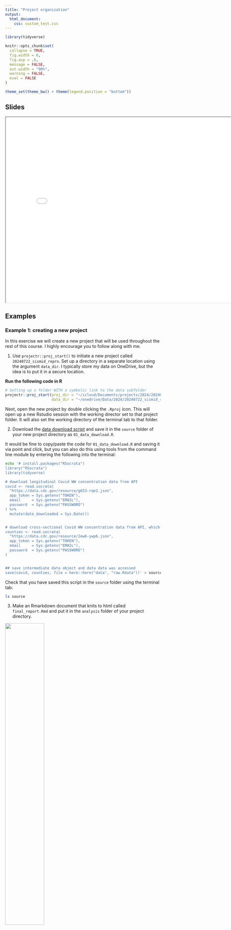 ```yaml
---
title: "Project organization"
output:
  html_document: 
    css: custom_test.css
---
```


```r
library(tidyverse)

knitr::opts_chunk$set(
  collapse = TRUE,
  fig.width = 6,
  fig.asp = .6,
  message = FALSE,
  out.width = "90%",
  warning = FALSE,
  eval = FALSE
)

theme_set(theme_bw() + theme(legend.position = "bottom"))
```


## Slides

<iframe src="slides/projectorg_slides.html" width="800" height="600" allowfullscreen = "true"></iframe>


## Examples

### Example 1: creating a new project

In this exercise we will create a new project that will be used throughout the rest of this course. I highly encourage you to follow along with me.


1. Use `projectr::proj_start()` to initiate a new project called `20240722_sismid_repro`.   Set up a directory in a separate location using the argument `data_dir`. I typically store my data on OneDrive, but the idea is to put it in a secure location.


**Run the following code in R**

```r

# Setting up a folder WITH a symbolic link to the data subfolder
projectr::proj_start(proj_dir = "~/icloud/Documents/projects/2024/20240722_sismid_repro", 
                     data_dir = "~/onedrive/Data/2024/20240722_sismid_repro") 
```

Next, open the new project by double clicking the `.Rproj` icon. This will open up a new Rstudio session with the working director set to that project folder. It will also set the working directory of the terminal tab to that folder.


2. Download the [data download script](scripts/01_data_download.R) and save it in the `source` folder of your new project directory as `01_data_download.R`.

It would be fine to copy/paste the code for `01_data_download.R` and saving it via point and click, but you can also do this using tools from the command line module by entering the following into the terminal:

```bash
echo '# install.packages("RSocrata")
library("RSocrata")
library(tidyverse)

# download longitudinal Covid WW concentration data from API
covid <- read.socrata(
  "https://data.cdc.gov/resource/g653-rqe2.json",
  app_token = Sys.getenv("TOKEN"),
  email     = Sys.getenv("EMAIL"),
  password  = Sys.getenv("PASSWORD")
) %>%
  mutate(date_downloaded = Sys.Date())


# download cross-sectional Covid WW concentration data from API, which will be used to get county names
counties <- read.socrata(
  "https://data.cdc.gov/resource/2ew6-ywp6.json",
  app_token = Sys.getenv("TOKEN"),
  email     = Sys.getenv("EMAIL"),
  password  = Sys.getenv("PASSWORD")
)


## save intermediate data object and data data was accessed
save(covid, counties, file = here::here("data", "raw.Rdata"))' > source/01_data_download.R
```


Check that you have saved this script in the `source` folder using the terminal tab:

```bash
ls source
```



3. Make an Rmarkdown document that knits to html called `final_report.Rmd` and put it in the `analysis` folder of your project directory.


<img src="slides/figures/template.png" style="width:50%">

We will come back to the `final_report.Rmd` document later in the lecture.


### Example 2: adding `.Renviron` variables

1. Add a `.Renviron` file to the root directory of your `20240722_sismid_repro` project folder.

Open the terminal. I will use the terminal tab of the `20240722_sismid_repro` project. First, check that your working directory is `20240722_sismid_repro`.

```bash
pwd
```

If you are not in the correct directory use the `cd` command to move into `~\20240722_sismid_repro`. Next, create and open the `.Renviron` file.

```bash
touch .Renviron
open .Renviron
```

2. Edit the `.Renviron` file by defining variables called TOKEN, EMAIL, an PASSWORD that contain your app token, and email and password used to obtain your app token.  

Your edited `.Renviron` file should look something like this:

```r
PASSWORD="password333"
EMAIL="julia.wrobel@emory.edu"
TOKEN="K1MVpmwDDeefZ0vPuYk2wRN"
```

Close your R session and then reopen it by double-clicking `20240722_sismid_repro`.  Your environment variables defined through `.Renviron` should now be defined. 

You can check by typing the following into the R console:

```r
Sys.getenv("EMAIL")
```

This should print out your email address.

3. Add the `.Renviron` file to your `.gitignore` file. 

This is not necessary for accessing the environment variables you just defined, but will be important for later in the course when we start using git and GitHub. **You do not want to accidentally put your .Renviron on GitHub**, and by adding the file to `.gitignore` we can avoid this mistake.

To do this, go to your terminal and execute the following  two lines of code:

```bash
echo "" >> .gitignore # ensures you are writing on a new line
echo ".Renviron" >> .gitignore
```

Alternatively, you can just open the .gitignore file and add `.Renviron` on a new line. Sometimes I find this to be simpler.

4. Check that the code in your `01_data_download.R` file will run.



### Example 3

1. Using the `projectr` template, make an Rmarkdown document called `exploratory_analysis.Rmd` and put it in the `analysis` folder of your project directory. Load and explore the data. Take notes on what you learn. Add in brief descriptions of the key variables.

Might be helpful to reference the page [about the data](https://data.cdc.gov/Public-Health-Surveillance/NWSS-Public-SARS-CoV-2-Wastewater-Metric-Data/2ew6-ywp6/about_data).

2. Download the [data cleaning script](scripts/02_data_cleaning.R) and save it in the `source` folder of your new project directory as `02_data_cleaning.R`.


```bash
echo '# set up a variable to define which state you want to analyze
state = "ga"

# download raw data
source(here::here("source", "01_data_download.R"))

# grab only observations from the specified state
covid = covid %>%
  filter(grepl(state, key_plot_id))


# only include columns from counties dataset we are interested in
counties = counties %>%
  filter(grepl(state, key_plot_id)) %>%
  select(key_plot_id, wwtp_id, county = county_names,
         county_fips, population_served) %>%
  distinct()

# merge covid data with the county label information
# convert  variables from character to numeric
# concentration variable more intuitive name
covid = left_join(covid, counties, by = "key_plot_id") %>%
  select(-key_plot_id) %>%
  mutate(pcr_conc_lin = as.numeric(pcr_conc_lin),
         population_served = as.numeric(population_served)) %>%
  rename(concentration = pcr_conc_lin)


## save intermediate data object and data data was accessed
save(covid, file = here::here("data", "clean.Rdata"))
' > source/02_data_cleaning.R
```


3. Download the [data analysis script](scripts/03_data_analysis.R) and save it in the `source` folder of your new project directory as `03_data_analysis.R`.

4. Download the [data visualization script](scripts/04_data_visualization.R) and save it in the `source` folder of your new project directory as `04_data_visualization.R`.


5. Open your `final_report.Rmd` document and source each of the scripts. Add comments to explain the document. 

## Breakout exercises

### Exercise 1


In your breakout group, turn your `final_report.Rmd` document into a parameterized report with the following parameters:

* a `state` parameter that reads in a character vector that is the abbreviation of a US state (e.g. "ga")
* a parameter called `download_raw_data` that takes in logical values (TRUE/FALSE). If set to TRUE, the raw data will be downloaded from the CDC API. If set to FALSE, the other steps of the analysis will proceed without downloadeding the raw data.


<button type="button" class="collapsible">View solution</button>
<div class="content">

The YAML header will look like this:

````
---
title: "Analysis of SARS-CoV-2 concentration in wastewater"
author: "Julia Wrobel"
date: "`r Sys.Date()`"
output:
  html_document:
    code_folding: hide
    toc: true
    toc_float: true
params:
  state: "ga"
  download_raw_data: FALSE
hitheme: tomorrow
highlighter: highlight.js
---
````

The default state is Georgia.

To be able to access these parameters, I added the following R code chunk to `final_report.Rmd`:


```r
state = tolower(params$state)
download_raw_data = params$download_raw_data
```

To be able to filter by state, we will need to edit the file `02_data_cleaning.R` to filter by this `state` variable, and make it into a function that reads in `state` as a parameter.

```r
# define function that takes in state as a parameter and cleans the data
clean_data = function(state){

  # load raw data
  #source(here::here("source", "01_data_download.R"))
  load(here::here("data", "raw.Rdata"))

  # grab only observations from the specified state
  covid = covid %>%
    filter(grepl(state, key_plot_id))


  # only include columns from counties dataset we are interested in
  counties = counties %>%
    filter(grepl(state, key_plot_id)) %>%
    select(key_plot_id, wwtp_id, county = county_names,
           county_fips, population_served) %>%
    distinct()

  # merge covid data with the county label information
  # convert  variables from character to numeric
  # concentration variable more intuitive name
  covid = left_join(covid, counties, by = "key_plot_id") %>%
    select(-key_plot_id) %>%
    mutate(pcr_conc_lin = as.numeric(pcr_conc_lin),
           population_served = as.numeric(population_served)) %>%
    rename(concentration = pcr_conc_lin)

  rm(counties)
  ## save tidied data object and date data was accessed
  save(covid, file = here::here("data", "clean.Rdata"))
}
```


We add the param `download_raw_data` with the following code to allow the user to toggle whether or not to download the raw data.

```r
if(download_raw_data){
  source(here("source", "01_data_download.R")) 
}

source(here("source", "02_data_cleaning.R")) 
clean_data(state)
```

Finally, we can run the parameterized report by knitting the document, or by running the following code in the R console:

```r
rmarkdown::render(here::here("analysis","final_report.Rmd"), params = list(
  state = "nj",
  download_raw_data = TRUE
))
```



A copy of the entire `20240722_sismid_repro` folder with parameterized final report is available for download [here](scripts/20240722_sismid_repro.zip).


</div>


### Exercise 2

Write a function in R that will run your `final_report.Rmd` for all US states and output a different html document for each state. The function should store the documents in your "results" folder.

<button type="button" class="collapsible">View solution</button>
<div class="content">

The function is below:

```r
render_report = function(state, download_raw_data = FALSE) {
  filename = paste0("Report-", state, "-", download_raw_data, ".html")
    
  rmarkdown::render(here::here("analysis","final_report.Rmd"), params = list(
    state = state,
    download_raw_data = download_raw_data
    ),
    output_file = here::here("results", filename)
  )
}
```

Run the function for 5 states:

```r
lapply(c("ga", "co", "ny", "pa", "nj"), render_report)
```


</div>

### Exercise 3


1. Use `projectr::proj_start()` to initiate a new project called `20240722_YOURNAME_sismid`.   Use the argument `data_dir = NULL`. Where is your data being stored?
2. Using the terminal, set up a symbolic link for where you will store data for this course that points to `20240722_YOURNAME_sismid/data`.


<button type="button" class="collapsible">View solution</button>
<div class="content">

Set up the project directory structure.

```r
## set up a new project
# devtools::install_github("julia-wrobel/projectr")
library(projectr)


# Setting up a folder without a symbolic link to the data subfolder
projectr::proj_start(proj_dir = "~/icloud/Documents/projects/2024/202407_wrobel_sismid", 
                     data_dir = NULL) 

```


Set a symbolic link by opening a Terminal window and executing code like the following. Note that I am storing my data in a folder on OneDrive and you may want to store yours elsewhere.

```bash
ln -s "~/onedrive/Data/2024/202407_wrobel_sismid"  "~/projects/2024/202407_wrobel_sismid/data" 
```




</div>


## Additional readings

* [Jenny Bryan and James Hester's chapter on project-oriented workflow](https://rstats.wtf/project-oriented-workflow.html)
* [Hadley Wickham on R Projects](https://r4ds.had.co.nz/workflow-projects.html)
* [My version of projectr package on Github](https://github.com/julia-wrobel/projectr)
* [A MakeFile tutorial](https://makefiletutorial.com/)
* [Another MakeFile tutorial](https://www.cs.colby.edu/maxwell/courses/tutorials/maketutor/)
* [Yihui Xie on Parameterized Reports](https://bookdown.org/yihui/rmarkdown/parameterized-reports.html)

<script language="JavaScript" src="custom_js.js"></script>
